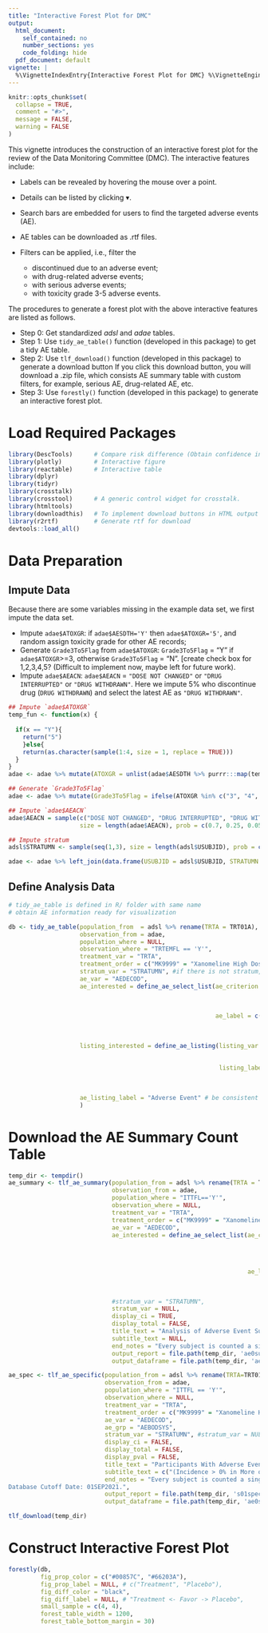 ```yaml
---
title: "Interactive Forest Plot for DMC"
output:
  html_document:
    self_contained: no
    number_sections: yes
    code_folding: hide
  pdf_document: default
vignette: |
  %\VignetteIndexEntry{Interactive Forest Plot for DMC} %\VignetteEngine{knitr::rmarkdown} %\VignetteEncoding{UTF-8}
---
```


```r
knitr::opts_chunk$set(
  collapse = TRUE,
  comment = "#>",
  message = FALSE, 
  warning = FALSE
)
```


This vignette introduces the construction of an interactive forest plot for the review of the Data Monitoring Committee (DMC).
The interactive features include:

- Labels can be revealed by hovering the mouse over a point.
- Details can be listed by clicking $\blacktriangledown$.
- Search bars are embedded for users to find the targeted adverse events (AE).
- AE tables can be downloaded as .rtf files.
- Filters can be applied, i.e., filter the 

  - discontinued due to an adverse event;
  - with drug-related adverse events;
  - with serious adverse events;
  - with toxicity grade 3-5 adverse events.
  
The procedures to generate a forest plot with the above interactive features are listed as follows.

- Step 0: Get standardized _adsl_ and _adae_ tables. 
- Step 1: Use `tidy_ae_table()` function (developed in this package) to get a tidy AE table.
- Step 2: Use `tlf_download()` function (developed in this package) to generate a download button If you click this download button, you will download a .zip file, which consists AE summary table with custom filters, for example, serious AE, drug-related AE, etc.
- Step 3: Use `forestly()` function (developed in this package) to generate an interactive forest plot. 

# Load Required Packages 
```r
library(DescTools)      # Compare risk difference (Obtain confidence interval)
library(plotly)         # Interactive figure 
library(reactable)      # Interactive table 
library(dplyr)          
library(tidyr)
library(crosstalk)
library(crosstool)      # A generic control widget for crosstalk.        
library(htmltools)
library(downloadthis)   # To implement download buttons in HTML output from RMarkdown
library(r2rtf)          # Generate rtf for download
devtools::load_all()
```


# Data Preparation

## Impute Data
Because there are some variables missing in the example data set, we first impute the data set. 

- Impute `adae$ATOXGR`: if `adae$AESDTH='Y'` then `adae$ATOXGR='5'`, and random assign toxicity grade for other AE records;
- Generate `Grade3To5Flag` from `adae$ATOXGR`: `Grade3To5Flag` = "Y" if `adae$ATOXGR`>=3, otherwise `Grade3To5Flag` = "N". [create check box for 1,2,3,4,5? (Difficult to implement now, maybe left for future work).
- Impute `adae$AEACN`: `adae$AEACN` = `"DOSE NOT CHANGED"` or `"DRUG INTERRUPTED"` or `"DRUG WITHDRAWN"`. Here we impute 5% who discontinue drug (`DRUG WITHDRAWN`) and select the latest AE as `"DRUG WITHDRAWN"`.

```r
## Impute `adae$ATOXGR`
temp_fun <- function(x) {
    
  if(x == "Y"){
    return("5")
    }else{
    return(as.character(sample(1:4, size = 1, replace = TRUE)))
  }
}
adae <- adae %>% mutate(ATOXGR = unlist(adae$AESDTH %>% purrr:::map(temp_fun)))

## Generate `Grade3To5Flag`
adae <- adae %>% mutate(Grade3To5Flag = ifelse(ATOXGR %in% c("3", "4", "5"), "Y", "N"))

## Impute `adae$AEACN`
adae$AEACN = sample(c("DOSE NOT CHANGED", "DRUG INTERRUPTED", "DRUG WITHDRAWN"), 
                    size = length(adae$AEACN), prob = c(0.7, 0.25, 0.05), replace = TRUE)

## Impute stratum 
adsl$STRATUMN <- sample(seq(1,3), size = length(adsl$USUBJID), prob = c(0.3, 0.3, 0.4), replace = TRUE)

adae <- adae %>% left_join(data.frame(USUBJID = adsl$USUBJID, STRATUMN = adsl$STRATUMN))
```



## Define Analysis Data
```r
# tidy_ae_table is defined in R/ folder with same name 
# obtain AE information ready for visualization

db <- tidy_ae_table(population_from  = adsl %>% rename(TRTA = TRT01A),
                    observation_from = adae,
                    population_where = NULL,
                    observation_where = "TRTEMFL == 'Y'",
                    treatment_var = "TRTA",
                    treatment_order = c("MK9999" = "Xanomeline High Dose", "Placebo" = "Placebo"),
                    stratum_var = "STRATUMN", #if there is not stratum, then stratum_var = NULL
                    ae_var = "AEDECOD",
                    ae_interested = define_ae_select_list(ae_criterion = c('AESER == "Y"', 
                                                                           'AEREL != "NONE"',
                                                                           'Grade3To5Flag == "Y"', 
                                                                           'AEACN == "DRUG WITHDRAWN"'),
                                                          ae_label = c("with serious adverse events",
                                                                       "with drug-related adverse events",
                                                                       "with toxicity grade 3-5 adverse events",
                                                                       "discontinued due to an adverse event")),
                    listing_interested = define_ae_listing(listing_var = c("SITEID", "USUBJID", "SEX", "RACE", "AGE",  
                                                                           "AETERM", "TRTA", "ADURN", "ADURU",
                                                                           "AESEV",  "AESER", "AEREL", "AEACN", "AEOUT"),
                                                           listing_label = c("Site Number", "Participant ID", "Gender", "Race", "Age",
                                                                             "Adverse Event", "Onset Epoch", "Duration", "Duration", 
                                                                             "Intensity", "Serious", "Related", "Action Taken",
                                                                             "Outcome")),
                    ae_listing_label = "Adverse Event" # be consistent with listing_label = ...
                    )
```

# Download the AE Summary Count Table

```r
temp_dir <- tempdir()
ae_summary <- tlf_ae_summary(population_from = adsl %>% rename(TRTA = TRT01A),
                             observation_from = adae,
                             population_where = "ITTFL=='Y'",
                             observation_where = NULL,
                             treatment_var = "TRTA",
                             treatment_order = c("MK9999" = "Xanomeline High Dose", "Placebo" = "Placebo"),
                             ae_var = "AEDECOD",
                             ae_interested = define_ae_select_list(ae_criterion = c('AESER == "Y"',
                                                                                    'AEREL != "NONE"',
                                                                                    'Grade3To5Flag == "Y"',
                                                                                    'AEACN == "DRUG WITHDRAWN"'),

                                                                   ae_label = c("with serious adverse events",
                                                                                "with drug-related adverse events",
                                                                                "with toxicity grade 3-5 adverse events",
                                                                                "discontinued due to an adverse event")),
                             #stratum_var = "STRATUMN",
                             stratum_var = NULL,
                             display_ci = TRUE,
                             display_total = FALSE,
                             title_text = "Analysis of Adverse Event Summary",
                             subtitle_text = NULL,
                             end_notes = "Every subject is counted a single time for each applicable row and column.",
                             output_report = file.path(temp_dir, 'ae0summary.rtf'),
                             output_dataframe = file.path(temp_dir, 'ae0summary.RData'))

ae_spec <- tlf_ae_specific(population_from = adsl %>% rename(TRTA=TRT01A),
                           observation_from = adae,
                           population_where = "ITTFL == 'Y'",
                           observation_where = NULL,
                           treatment_var = "TRTA",
                           treatment_order = c("MK9999" = "Xanomeline High Dose", "Placebo" = "Placebo"),
                           ae_var = "AEDECOD",
                           ae_grp = "AEBODSYS",
                           stratum_var = "STRATUMN", #stratum_var = NULL,
                           display_ci = FALSE,
                           display_total = FALSE,
                           display_pval = FALSE,
                           title_text = "Participants With Adverse Events by System Organ Class and Preferred Term",
                           subtitle_text = c("(Incidence > 0% in More or More Treatment Group)","(APaT Population)"),
                           end_notes = "Every subject is counted a single time for each applicable row and column.
Database Cutoff Date: 01SEP2021.",
                           output_report = file.path(temp_dir, 's01specific0ae0soc.rtf'),
                           output_dataframe = file.path(temp_dir, 'ae0spec.RData'))

tlf_download(temp_dir)
```


# Construct Interactive Forest Plot

```r
forestly(db, 
         fig_prop_color = c("#00857C", "#66203A"),
         fig_prop_label = NULL, # c("Treatment", "Placebo"), 
         fig_diff_color = "black", 
         fig_diff_label = NULL, # "Treatment <- Favor -> Placebo",
         small_sample = c(4, 4),
         forest_table_width = 1200,
         forest_table_bottom_margin = 30) 
```






